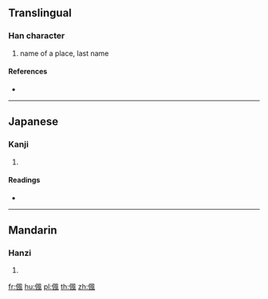 {{character info/new}}
==Translingual==

===Han character===
{{Han char|rn=9|rad=人|as=09|sn=11|four=27210|canj=OHNI|ids=⿰亻風}}

# name of a place, last name <!--from unihan 㐽-->

====References====
* {{Han ref|kx=0110.190|dkj=00851|dj=0236.030|hdz=10194.020|uh=5051|ud=20561|bh=D467|bd=54375}}

----

==Japanese==

===Kanji===
{{ja-kanji|grade=|rs=人09}}

# {{defn|lang=ja|sort=人09}}

====Readings====
* {{ja-readings|on=[[ふう]] (hū), [[ふ]] (fu)|kun=}}

----

==Mandarin==

===Hanzi===
{{cmn-hanzi|t|sim=㐽|pin=[[fēng]] ([[feng1]])|wg=feng<sup>1</sup>}}

# {{defn|lang=cmn|sort=人09}}

[[fr:偑]]
[[hu:偑]]
[[pl:偑]]
[[th:偑]]
[[zh:偑]]